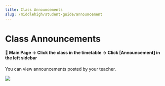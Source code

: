 ```yaml
---
title: Class Announcements
slug: /middlehigh/student-guide/announcement
---
```



# Class Announcements

#### 📍 Main Page → Click the class in the timetable → Click [Announcement] in the left sidebar

You can view announcements posted by your teacher.

<Image src="/img/en/middlehigh/student/07-01.jpg" size="lg" />
